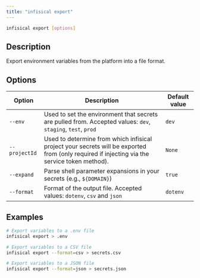 ```yaml
---
title: "infisical export"
---
```


```bash
infisical export [options]
```

## Description

Export environment variables from the platform into a file format.

## Options

| Option        | Description                                                                                                                                  | Default value |
| ------------- | -------------------------------------------------------------------------------------------------------------------------------------------- | ------------- |
| `--env`       | Used to set the environment that secrets are pulled from. Accepted values: `dev`, `staging`, `test`, `prod`                                  | `dev`         |
| `--projectId` | Used to determine from which infisical project your secrets will be exported from (only required if injecting via the service token method). | `None`        |
| `--expand`    | Parse shell parameter expansions in your secrets (e.g., `${DOMAIN}`)                                                                         | `true`        |
| `--format`    | Format of the output file. Accepted values: `dotenv`, `csv` and `json`                                                                       | `dotenv`      |

## Examples

```bash
# Export variables to a .env file
infisical export > .env

# Export variables to a CSV file
infisical export --format=csv > secrets.csv

# Export variables to a JSON file
infisical export --format=json > secrets.json
```
